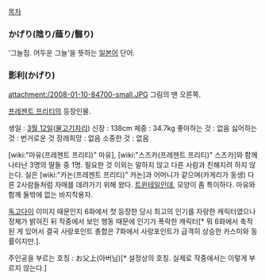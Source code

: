 [[목차]]

=== かげり(陰り/蔭り/翳り) ===
'그늘짐. 어두운 그늘'을 뜻하는 [[일본어]] 단어.

=== 影利(かげり) ===
attachment:/2008-01-10-84700-small.JPG
그림의 맨 오른쪽.

[[프레젠트 프리티]]의 등장인물.

생일 : [[3월 12일]]([[물고기자리]])
신장 : 138cm
체중 : 34.7kg
좋아하는 것 : 없음
싫어하는 것 : 번거로운 것
장래희망 : 없음
소중한 것 : 없음
 
[wiki:"마유(프레젠트 프리티)" 마유], [wiki:"스즈카(프레젠트 프리티)" 스즈카]와 함께 나타난 3명의 딸들 중 1명. 필요한 것 이외는 말하지 않고 다른 사람과 친해지려 하지 않는다. 실은 [wiki:"카논(프레젠트 프리티)" 카논]과 어머니가 같으며(카게리가 동생) 다른 2사람들처럼 자매를 데려가기 위해 왔다. [[트윈테일]]인데, 모양이 좀 특이하다. 마유와 함께 둘밖에 없는 바지착용자.

[[독고다이]] 이미지 때문인지 6화에서 첫 등장한 당시 최고의 인기를 자랑한 캐릭터였으나 정체가 밝혀진 뒤 작중에서 보인 행동 때문에 인기가 폭락한 캐릭터[* 뭐 6화에서 축적된 게 있어서 결국 사랑포인트 총합은 7화에서 사랑포인트가 급격히 상승한 카스미와 동률이지만.].

주인공을 부르는 호칭 : お父上(아버님)[* 설정상의 호칭. 실제로 작중에서는 이렇게 부르지 않는다.]
